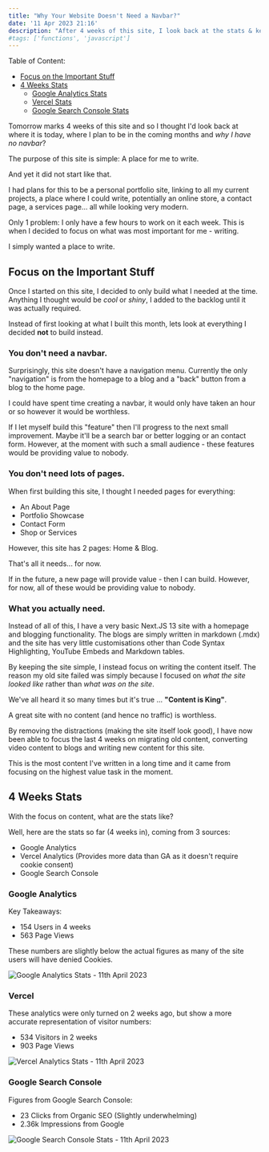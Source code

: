 ```yaml
---
title: "Why Your Website Doesn't Need a Navbar?"
date: '11 Apr 2023 21:16'
description: "After 4 weeks of this site, I look back at the stats & key design decisions made so far including why I don't have a navbar?"
#tags: ['functions', 'javascript']
---
```


Table of Content: 
- [Focus on the Important Stuff](#focus-on-the-important-stuff)
- [4 Weeks Stats](#4-weeks-stats)
  * [Google Analytics Stats](#google-analytics)
  * [Vercel Stats](#vercel)
  * [Google Search Console Stats](#google-search-console)

Tomorrow marks 4 weeks of this site and so I thought I'd look back at where it is today, where I plan to be in the coming months and *why I have no navbar*?

The purpose of this site is simple: A place for me to write.

And yet it did not start like that. 

I had plans for this to be a personal portfolio site, linking to all my current projects, a place where I could write, potentially an online store, a contact page, a services page... all while looking very modern. 

Only 1 problem: I only have a few hours to work on it each week. This is when I decided to focus on what was most important for me - writing.

I simply wanted a place to write.

## Focus on the Important Stuff

Once I started on this site, I decided to only build what I needed at the time. Anything I thought would be *cool* or *shiny*, I added to the backlog until it was actually required.

Instead of first looking at what I built this month, lets look at everything I decided **not** to build instead.

### You don't need a navbar.

Surprisingly, this site doesn't have a navigation menu. Currently the only "navigation" is from the homepage to a blog and a "back" button from a blog to the home page.

I could have spent time creating a navbar, it would only have taken an hour or so however it would be worthless.

If I let myself build this "feature" then I'll progress to the next small improvement. Maybe it'll be a search bar or better logging or an contact form. However, at the moment with such a small audience - these features would be providing value to nobody.

### You don't need lots of pages.

When first building this site, I thought I needed pages for everything:
- An About Page
- Portfolio Showcase
- Contact Form
- Shop or Services 

However, this site has 2 pages: Home & Blog.

That's all it needs... for now.

If in the future, a new page will provide value - then I can build. However, for now, all of these would be providing value to nobody.

### What you actually need.

Instead of all of this, I have a very basic Next.JS 13 site with a homepage and blogging functionality. The blogs are simply written in markdown (.mdx) and the site has very little customisations other than Code Syntax Highlighting, YouTube Embeds and Markdown tables.

By keeping the site simple, I instead focus on writing the content itself. The reason my old site failed was simply because I focused on *what the site looked like*  rather than *what was on the site*.

We've all heard it so many times but it's true ... **"Content is King"**.

A great site with no content (and hence no traffic) is worthless.


By removing the distractions (making the site itself look good), I have now been able to focus the last 4 weeks on migrating old content, converting video content to blogs and writing new content for this site.  

This is the most content I've written in a long time and it came from focusing on the highest value task in the moment. 


## 4 Weeks Stats

With the focus on content, what are the stats like?

Well, here are the stats so far (4 weeks in), coming from 3 sources:
- Google Analytics
- Vercel Analytics (Provides more data than GA as it doesn't require cookie consent)
- Google Search Console

### Google Analytics

Key Takeaways:
- 154 Users in 4 weeks
- 563 Page Views

These numbers are slightly below the actual figures as many of the site users will have denied Cookies.

![Google Analytics Stats - 11th April 2023](/img/blog/this-site/2023-04-GA-Stats.webp)

### Vercel

These analytics were only turned on 2 weeks ago, but show a more accurate representation of visitor numbers:
- 534 Visitors in 2 weeks
- 903 Page Views

![Vercel Analytics Stats - 11th April 2023](/img/blog/this-site/2023-04-Vercel-Stats.webp)


### Google Search Console

Figures from Google Search Console:

- 23 Clicks from Organic SEO (Slightly underwhelming)
- 2.36k Impressions from Google

![Google Search Console Stats - 11th April 2023](/img/blog/this-site/2023-04-Search-Console-Stats.webp)
